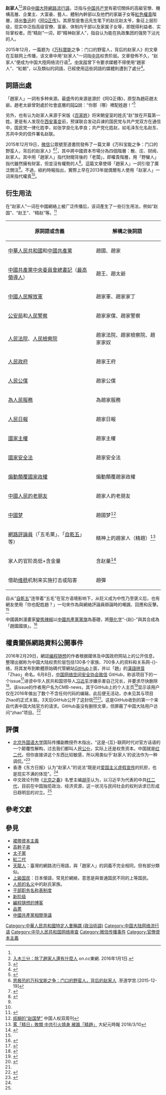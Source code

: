 {{noteTA
|1=zh-tw:網路;zh-hk:網絡;zh-cn:网络;
|2=zh-tw:網誌;zh-hans:博客;}}
{{otheruses|赵}}

'''赵家人'''<ref name="纽时發現中共新代名詞" /><ref>[http://hk.on.cc/cn/bkn/cnt/commentary/20160101/bkncn-20160101000314867-0101_05411_001.html 入木三分：除了趙家人還有什麼人] {{Wayback|url=http://hk.on.cc/cn/bkn/cnt/commentary/20160101/bkncn-20160101000314867-0101_05411_001.html |date=20181226133655 }}on.cc東網. 2016年1月1日.</ref>源自[[中国大陆网络用语列表|中國大陸網路流行語]]，泛指与[[中国共产党|中国共产党]]有密切關係的高級官僚、機構高層、企業主、大富豪、藝人、體制內幹部以及他們的家屬子女等[[紅星|紅色]][[權貴|權貴]]階層，語出[[鲁迅|鲁迅]]的《[[阿Q正传|阿Q正传]]》。其原型是鲁迅先生笔下的赵庄赵太爷，象征上层阶级，现实中泛指高级官僚、富豪、体制内干部以及家属子女等，即既得利益者、实际掌权者。而“精赵”一词，即“精神赵家人”，指自认为能在执政集团的强势下沾光的人。

2015年12月，一篇题为《[[万科|万科]][[宝能集團|寶能]]之争：门口的野蛮人，背后的赵家人》的文章在互联网上传播，该文章中用“赵家人”一词指[[中共|中共]]权贵阶层。文章發佈不久，“赵家人”便成为中国大陸网络流行语<ref>{{cite news|title=“赵家人”突然爆红 中国怎么了？|url=http://www.secretchina.com/news/15/12/26/595869.html|date=2015-12-26|author=李文隆|work=看中国|accessdate=2016-04-17|archive-date=2016-03-14|archive-url=https://web.archive.org/web/20160314085148/http://www.secretchina.com/news/15/12/26/595869.html|dead-url=no}}</ref>。[[中国共产党中央委员会宣传部|中宣部]]曾下令要求媒體不得使用“趙家人”、“紅朝”，以及類似的詞語，已經使用這些詞語的媒體則遭到了處分<ref>{{cite news|url=http://www.appledaily.com.tw/realtimenews/article/new/20160119/778630/|title=中國大陸網路新詞「趙家人」突然竄紅|date=2016-01-19|work=蘋果日報|publisher=[[中央廣播電臺|中央廣播電臺]]|accessdate=2016-04-17|archive-date=2016-04-03|archive-url=https://web.archive.org/web/20160403172941/http://www.appledaily.com.tw/realtimenews/article/new/20160119/778630|dead-url=no}}</ref>。

==詞語出處==
「趙家人」一詞有多种来源。最盛传的来源是源於《阿Q正傳》，原型為趙莊趙太爺。趙老太爺曾對處於社會底層的[[阿Q|阿Q]]說：“你那（哪）裡配姓趙！”<ref>{{cite news|url=http://www.rfa.org/english/commentaries/empire-01082016104331.html|title=Why China Really is The 'Zhao Family' Empire|publisher=RFA|author=Wei Pu|date=2016-01-08|accessdate=2016-05-07|archive-date=2016-04-19|archive-url=https://web.archive.org/web/20160419020018/http://www.rfa.org/english/commentaries/empire-01082016104331.html|dead-url=no}}</ref>
{{Cquote|
<p>……那是趙太爺的兒子進了秀才的時候，鑼聲鏜鏜的報到村裡來，阿Q正喝了兩碗黃酒，便手舞足蹈的說，這於他也很光采，因為他和趙太爺原來是本家，細細的排起來他還比秀才長三輩呢。其時幾個旁聽人倒也肅然的有些起敬了。那知道第二天，地保便叫阿Ｑ到趙太爺家裡去；太爺一見，滿臉濺朱，喝道：</p>
<p>「阿Ｑ，你這渾小子！你說我是你的本家麼？」</p>
<p>阿Ｑ不開口。</p>
<p>趙太爺愈看愈生氣了，搶進幾步說：「你敢胡說！我怎麼會有你這樣的本家？你姓趙麼？」</p>
<p>阿Ｑ不開口，想往後退了；趙太爺跳過去，給了他一個嘴巴。</p> 
<p>「你怎麼會姓趙！——你哪裡配姓趙！」</p> 
| [[魯迅|魯迅]]，《[[阿Q正傳|阿Q正傳]]》，第一章，{{单双书号转换|序}}
}}

另外，也有认为赵家人来源于宋版《[[百家姓|百家姓]]》将宋朝皇室的姓氏“赵”放在开篇第一姓。更是有人发现在[[西安事变|西安事变]]前，预谋联合发动兵谏的国民党与共产党双方在通信中，国民党一律化姓李，如张学良化名李良；共产党化姓赵，如毛泽东化名赵东、苏共中央的信件署名赵联。

2015年12月19日，[[微信|微信]]公眾號至道書院發佈了一篇文章《万科宝能之争：门口的野蛮人，背后的赵家人》<ref>[http://www.zdaox.com/p/933.html 思极恐的万科宝能之争：门口的野蛮人，背后的赵家人] {{Wayback|url=http://www.zdaox.com/p/933.html |date=20171110225229 }}.至道学宫.[2015-12-19]</ref><ref>{{Cite web |url=http://www.zdaox.com/zdsy |title=至道书院是至道学宫的一个系列 |accessdate=2017-11-10 |archive-date=2017-11-11 |archive-url=https://web.archive.org/web/20171111041925/http://www.zdaox.com/zdsy |dead-url=no }}</ref>，其中將中國資本市場分為四個階層：散、庄、财阀、赵家人。其中用「趙家人」指代財閥背後的「老闆」，即權貴階層，用「野蠻人」指代雖然擁有財富，但並沒有權勢的人<ref>{{cite web|url=http://chinadigitaltimes.net/chinese/2015/12/%E7%BB%86%E6%80%9D%E6%9E%81%E6%81%90%E7%9A%84%E4%B8%87%E7%A7%91%E5%AE%9D%E8%83%BD%E4%B9%8B%E4%BA%89%EF%BC%9A%E9%97%A8%E5%8F%A3%E7%9A%84%E9%87%8E%E8%9B%AE%E4%BA%BA%EF%BC%8C%E8%83%8C%E5%90%8E%E7%9A%84/|title=细思极恐的万科宝能之争：门口的野蛮人，背后的赵家人|author=至道书院|accessdate=2016-11-28|archive-date=2016-04-26|archive-url=https://web.archive.org/web/20160426015140/http://chinadigitaltimes.net/chinese/2015/12/%E7%BB%86%E6%80%9D%E6%9E%81%E6%81%90%E7%9A%84%E4%B8%87%E7%A7%91%E5%AE%9D%E8%83%BD%E4%B9%8B%E4%BA%89%EF%BC%9A%E9%97%A8%E5%8F%A3%E7%9A%84%E9%87%8E%E8%9B%AE%E4%BA%BA%EF%BC%8C%E8%83%8C%E5%90%8E%E7%9A%84/|dead-url=no}}</ref>。這篇文章使得「趙家人」一詞引發了廣泛關注<ref name="纽时發現中共新代名詞" />。不過，紐約時報指出，實際上早在2013年就偶爾有人使用「赵家人」一词來指代權貴<ref name="纽时發現中共新代名詞" />。

== 衍生用法 ==
在“赵家人”一词在中國網絡上被广泛传播后，该词產生了一些衍生用法，例如“赵国”、“赵王”、“精赵”等。<ref name="zhao">{{cite web|url=https://chinadigitaltimes.net/space/%E8%B5%B5%E5%AE%B6%E4%BA%BA|title=赵家人|work=中国数字时代|accessdate=2016-11-28|archive-date=2019-09-11|archive-url=https://web.archive.org/web/20190911071043/https://chinadigitaltimes.net/space/%E8%B5%B5%E5%AE%B6%E4%BA%BA|dead-url=no}}</ref>

{| class="wikitable"
|-
! 原詞語或含義 !! 解構之後詞語
|-
| [[中華人民共和國|中華人民共和國]]和[[中國共產黨|中國共產黨]] || 趙國、趙家
|-
| [[中國共產黨中央委員會總書記|中國共產黨中央委員會總書記]]（[[中華人民共和國最高領導人|最高領導人]]） || 趙王、趙太爺
|-
| [[中國人民解放軍|中國人民解放軍]] || 趙家軍、趙家家丁
|-
| [[公安局|公安局]]和[[中华人民共和国人民警察|人民警察]]|| 趙家家僕、趙家警察
|-
| [[人民法院_(中国)|人民法院]]、[[人民檢察院|人民檢察院]] || 趙家法院、趙家檢察院、趙家家奴
|-
| [[人民政府|人民政府]] || 趙家王府
|-
| [[公僕|人民公僕]] || 趙家公僕
|-
| [[為人民服務|為人民服務]] || 為趙家服務
|-
| [[人民日報|人民日報]] || 趙家日報
|-
| [[國家主權|國家主權]] || 趙家主權
|-
| [[中華人民共和國國家安全法|國家安全法]] || 趙家安全法
|-
| [[煽動顛覆國家政權|煽動顛覆國家政權]] || 煽動顛覆趙家政權
|-
| [[中國人民的老朋友|中國人民的老朋友]] || 趙家人的老朋友
|-
| [[中國梦|中國梦]] || 趙國梦<ref>[http://biweeklyarchive.hrichina.org/repost/31881.html 纸糊的“赵国梦”] {{Wayback|url=http://biweeklyarchive.hrichina.org/repost/31881.html |date=20181226035240 }} 中国人权双周刊</ref>
|-
| [[網路評論員|網路評論員]]（「五毛黨」、「[[自乾五|自乾五]]」等） || 精神上的趙家人（精趙）<ref>[http://www.epochtimes.com/b5/18/3/10/n10206997.htm 罵「精日」敗類 中共引火燒身 被諷「精趙」] {{Wayback|url=http://www.epochtimes.com/b5/18/3/10/n10206997.htm |date=20191225105615 }} 大紀元時報 2018/3/10</ref>
|-
| 家人的官阶高低+含金量 || 含赵量<ref>{{Cite web |url=https://hk.on.cc/cn/bkn/cnt/commentary/20161219/bkncn-20161219000407833-1219_05411_001_cn.html |title=入木三分：从含金量到含赵量 |accessdate=2019-05-23 |archive-date=2019-06-10 |archive-url=https://web.archive.org/web/20190610094232/https://hk.on.cc/cn/bkn/cnt/commentary/20161219/bkncn-20161219000407833-1219_05411_001_cn.html |dead-url=no }}</ref>
|-
| 借助[[维稳|维稳]]机制来实施打击或陷害 || 趙彈
|}

自从“[[自乾五|自乾五]]”连带着“五毛”在官方语境影响下，从贬义成为中性乃至褒义后，也有網友使用「你也配姓趙？」一句來作為與網絡評論員辯論時的嘲諷、回應和反擊。<ref name="zhao" />

中國諷刺漫畫家[[變態辣椒|變態辣椒]]以[[中國共產黨黨旗|中國共產黨黨旗]]為基礎，將[[簡化字|簡化字]]“-{赵}-”與其合成為「趙國國旗」。<ref name="rfa">{{cite news|url=http://www.rfa.org/mandarin/yataibaodao/zhengzhi/jz-01052016103622.html|title=中共权贵阶层独揽天下 被网民冠以“赵家人”称号|publisher=自由亞洲電臺|date=2016-01-05|accessdate=2016-04-17|archive-date=2016-05-05|archive-url=https://web.archive.org/web/20160505183221/http://www.rfa.org/mandarin/yataibaodao/zhengzhi/jz-01052016103622.html|dead-url=no}}</ref>

== 權貴關係網路資料公開事件 ==
{{seealso|編程隨想的博客|HTTP 451}}
2016年2月29日，網誌[[編程隨想的博客|编程随想]]的作者根据媒体及中国政府网站上的公开信息，整理出据称为中国大陆权贵阶层包括130多个家族、700多人的资料和关系网-{}-络，将其发布到軟體原始碼代管網站[[GitHub|GitHub]]上面，并以「趙」的[[漢語拼音|漢語拼音]]「Zhao」命名。6月8日，[[中国网络空间安全协会|中国网络空间安全协会]][https://github.com/github/gov-takedowns/blob/78775b09e64d85f08547287cab204b48b2491192/China/2016/2016-06-08-programthink-zhao.md 致信] {{Wayback|url=https://github.com/github/gov-takedowns/blob/78775b09e64d85f08547287cab204b48b2491192/China/2016/2016-06-08-programthink-zhao.md |date=20190216132354 }}GitHub，称该项目下的一个issue<ref>{{Cite web |title=習近平有重大殺人嫌疑！ |url=https://github.com/programthink/zhao/issues/38 |archive-url=https://web.archive.org/web/20200306123011/https://github.com/programthink/zhao/issues/38 |archive-date=2020-03-06 |dead-url=no}}</ref>诽谤中华人民共和国领导人[[习近平|习近平]]涉嫌杀害自己兄长，并要求尽快删除<ref name=":0">{{Cite web|title=China’s fierce censors try a new tactic with GitHub—asking nicely|url=https://qz.com/718465/chinas-fierce-censors-try-a-new-tactic-with-github-asking-nicely/|access-date=2021-07-10|date=2016-06-28|last=Horwitz|first=Josh|work=Quartz|language=en|archive-date=2022-03-26|archive-url=https://web.archive.org/web/20220326091400/https://qz.com/718465/chinas-fierce-censors-try-a-new-tactic-with-github-asking-nicely/|dead-url=no}}</ref>。该issue的作者用户名为CMB-news，其于GitHub上的个人主页<ref>{{Cite web |title=Java实践者 |url=https://github.com/CMB-news |archive-url=https://web.archive.org/web/20200529012300/https://github.com/CMB-news |archive-date=2020-05-29 |dead-url=no}}</ref>显示该用户仅在2016年做出了数个不含任何代码的编辑，此后便无活动，亦未见其与项目Zhao的正式关联。3天后GitHub公开了这封信<ref>{{Cite web |title=2016-06-08-programthink-zhao.md |url=https://github.com/github/gov-takedowns/blob/master/China/2016/2016-06-08-programthink-zhao.md |archive-url=https://web.archive.org/web/20200326003407/https://github.com/github/gov-takedowns/blob/master/China/2016/2016-06-08-programthink-zhao.md |archive-date=2020-03-26 |dead-url=no}}</ref><ref name=":0" />。这是GitHub收到的第一个来自代表中国大陆官方的请求。GitHub虽没有删除文章，但屏蔽了中国大陆用户访问“zhao”项目。<ref>{{cite news|url=https://theinitium.com/article/20160628-mainland-githubcensor/|author=吳嬙|title=开源“赵家人”名单，GitHub激怒中国网安协会首出拳|date=2016-06-28|publisher=[[端传媒|端传媒]]|accessdate=2016-12-29|archive-date=2020-03-27|archive-url=https://web.archive.org/web/20200327032703/https://theinitium.com/article/20160628-mainland-githubcensor/|dead-url=yes}}</ref>

== 評價 ==
* [[北京外国语大学|北京外国语大学]]国际传播副教授乔木指出，“这是-{互}-联网时代对官方话语的一个颠覆性解构，过去我们都叫人民[[公仆|公仆]]，实际上还是权贵资本。中国就是[[红二代|红二代]]，但你直接讲这个东西比较敏感，所以用类似于‘赵家人’的说法作为一种调侃。”<ref name="纽时發現中共新代名詞">{{cite news|title=“赵家人”：中共权贵阶层的新称号|url=http://cn.nytimes.com/china/20160105/c05chinazhao/|author=Kiki Zhao|date=2016-01-05|work=纽约时报中文网|accessdate=2016-11-28|archive-date=2016-01-07|archive-url=https://web.archive.org/web/20160107075741/http://cn.nytimes.com/china/20160105/c05chinazhao/|dead-url=yes}}</ref>
* 香港《东方日报》认为“赵家人”的说法“既是对[[中华人民共和国爱国主义教育|爱国主义虚假宣传]]的抗拒，也是现实不满的体现”。<ref name="纽时發現中共新代名詞"/>
* 中文政论刊物《[[北京之春_(杂志)|北京之春]]》名誉主编[[胡平_(作家)|胡平]]认为，以习近平为代表的中共[[红二代|红二代]]，目前在中国独揽政治、经济资源，这一状况与民间社会的权利诉求已形成日趋明显的对立。<ref name="rfa" />

== 參考文獻 ==
{{Reflist|2}}

== 參見 ==
{{wikisource|阿Q正傳}}
{{wikiversity|中华人民共和国审查辞汇列表|中华人民共和国审查辞汇列表}}
* [[裙帶資本主義|裙帶資本主義]]
* [[高幹子弟|高幹子弟]]
* [[太子黨|太子黨]]
* [[紅二代|紅二代]]
* [[天龍人|天龍人]]：臺灣的網路流行用語，與「趙家人」的詞義不完全相同，但有部分類似。
* [[上級国民|上級国民]]：日本俚語，常見於網絡，意思是與普通国民不同的上等国民。
* [[人民的名义|人民的名义]]中的赵氏家族。
* [[干部职务名称表制度|干部职务名称表制度]]
* [[新阶级|新阶级]]
* [[編程隨想的博客|編程隨想的博客]]
* [[品蔥|品蔥]]
* [[中國共產黨相關爭議|中國共產黨相關爭議]]

{{Portal bar|中國|中華人民共和國|政治|中國共產黨|政黨}}

[[Category:中華人民共和國特定人羣稱謂_(政治術語)|Category:中華人民共和國特定人羣稱謂 (政治術語)]]
[[Category:中国大陆网络流行语|Category:中国大陆网络流行语]]
[[Category:中华人民共和国网络审查|Category:中华人民共和国网络审查]]
[[Category:微信传播事件|Category:微信传播事件]]
[[Category:官僚資本主義|Category:官僚資本主義]]